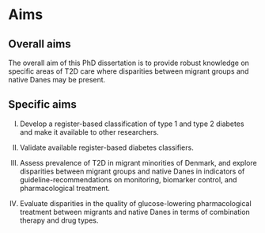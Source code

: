 # Aims

## Overall aims

The overall aim of this PhD dissertation is to provide robust knowledge on specific areas of T2D care where disparities between migrant groups and native Danes may be present.

## Specific aims

I.  Develop a register-based classification of type 1 and type 2 diabetes and make it available to other researchers.

II. Validate available register-based diabetes classifiers.

III. Assess prevalence of T2D in migrant minorities of Denmark, and explore disparities between migrant groups and native Danes in indicators of guideline-recommendations on monitoring, biomarker control, and pharmacological treatment.

IV. Evaluate disparities in the quality of glucose-lowering pharmacological treatment between migrants and native Danes in terms of combination therapy and drug types.
